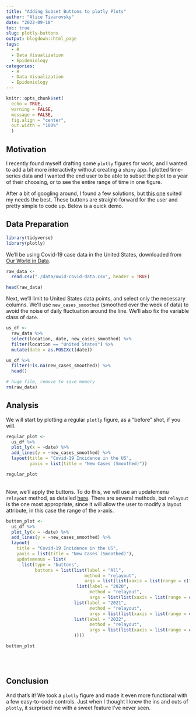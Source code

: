 ```yaml
---
title: "Adding Subset Buttons to plotly Plots"
author: "Alice Tivarovsky"
date: "2022-09-18"
toc: true
slug: plotly-buttons
output: blogdown::html_page
tags:
  - R
  - Data Visualization
  - Epidemiology
categories:
  - R
  - Data Visualization
  - Epidemiology
---
```


```r
knitr::opts_chunk$set(
  echo = TRUE, 
  warning = FALSE, 
  message = FALSE, 
  fig.align = "center", 
  out.width = "100%"
  )

```


## Motivation

I recently found myself drafting some `plotly` figures for work, and I wanted to add a bit more interactivity without creating a `shiny` app. I plotted time-series data and I wanted the end user to be able to subset the plot to a year of their choosing, or to see the entire range of time in one figure.

After a bit of googling around, I found a few solutions, but [this one](https://plotly.com/r/custom-buttons/) suited my needs the best. These buttons are straight-forward for the user and pretty simple to code up. Below is a quick demo. 


## Data Preparation

```r
library(tidyverse)
library(plotly)

```


We'll be using Covid-19 case data in the United States, downloaded from [Our World in Data](https://ourworldindata.org/explorers/coronavirus-data-explorer?facet=none&Metric=Confirmed+cases&Interval=7-day+rolling+average&Relative+to+Population=true&Color+by+test+positivity=false&country=~USA). 

```r
raw_data <- 
  read.csv("./data/owid-covid-data.csv", header = TRUE) 

head(raw_data)

```

Next, we'll limit to United States data points, and select only the necessary columns. We'll use `new_cases_smoothed` (smoothed over the week of data) to avoid the noise of daily fluctuation around the line. We'll also fix the variable class of `date`. 

```r
us_df <- 
  raw_data %>% 
  select(location, date, new_cases_smoothed) %>% 
  filter(location == "United States") %>% 
  mutate(date = as.POSIXct(date))

us_df %>% 
  filter(!is.na(new_cases_smoothed)) %>% 
  head()

# huge file, remove to save memory
rm(raw_data)

```

## Analysis

We will start by plotting a regular `plotly` figure, as a "before" shot, if you will. 

```r
regular_plot <- 
  us_df %>% 
  plot_ly(x = ~date) %>% 
  add_lines(y = ~new_cases_smoothed) %>% 
  layout(title = "Covid-19 Incidence in the US", 
         yaxis = list(title = "New Cases (Smoothed)"))

regular_plot

```
<br>
Now, we'll apply the buttons. To do this, we will use an updatemenu `relayout` method, as detailed [here](https://plotly.com/r/custom-buttons/). There are several methods, but `relayout` is the one most appropriate, since it will allow the user to modify a layout attribute, in this case the range of the x-axis.  

```r
button_plot <- 
  us_df %>% 
  plot_ly(x = ~date) %>% 
  add_lines(y = ~new_cases_smoothed) %>% 
  layout(
    title = "Covid-19 Incidence in the US", 
    yaxis = list(title = "New Cases (Smoothed)"),
    updatemenus = list(
      list(type = "buttons",
           buttons = list(list(label = "All", 
                              method = "relayout", 
                              args = list(list(xaxis = list(range = c("2020-01-01","2022-12-31"))))),
                           list(label = "2020", 
                                method = "relayout", 
                                args = list(list(xaxis = list(range = c("2020-01-01","2020-12-31"))))),
                          list(label = "2021", 
                                method = "relayout", 
                                args = list(list(xaxis = list(range = c("2021-01-01","2021-12-31"))))),
                          list(label = "2022", 
                                method = "relayout", 
                                args = list(list(xaxis = list(range = c("2022-01-01","2022-12-31")))))
                          ))))

button_plot
  

```

<br>

## Conclusion

And that's it! We took a `plotly` figure and made it even more functional with a few easy-to-code controls. Just when I thought I knew the ins and outs of `plotly`, it surprised me with a sweet feature I've never seen.
